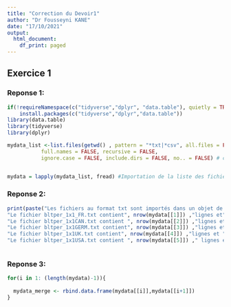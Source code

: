 ```yaml
---
title: "Correction du Devoir1"
author: "Dr Fousseyni KANE"
date: "17/10/2021"
output:
  html_document:
    df_print: paged
---
```

## Exercice 1

### Reponse 1:

```r

if(!requireNamespace(c("tidyverse","dplyr", "data.table"), quietly = TRUE))
    install.packages(c("tidyverse","dplyr","data.table"))
library(data.table)
library(tidyverse)
library(dplyr)

mydata_list <-list.files(getwd() , pattern = "*txt|*csv", all.files = FALSE,
           full.names = FALSE, recursive = FALSE,
           ignore.case = FALSE, include.dirs = FALSE, no.. = FALSE) # ce scripte permet de creer une lite et d'assigner le nom de tous les fichiers du repertoire de travail se terminant par .txt ou .csv sous forme de chaine de charachere.


mydata = lapply(mydata_list, fread) #Importation de la liste des fichiers 


```

### Reponse 2:
```r

print(paste("Les fichiers au format txt sont importés dans un objet de classe", class(mydata),"\n",
"Le fichier bltper_1x1_FR.txt contient", nrow(mydata[[1]]) ,"lignes et", ncol(mydata[[1]]), "colonnes. Les données de cette table concernent les années", min(mydata[[1]]$Year) ,"à",max(mydata[[1]]$Year),"\n",
"Le fichier bltper_1x1CAN.txt contient ", nrow(mydata[[2]]) ,"lignes et ", ncol(mydata[[2]]), "colonnes. Les données de cette table concernent les années", min(mydata[[2]]$Year) ,"à", max(mydata[[2]]$Year), "\n",
"Le fichier bltper_1x1GERM.txt contient", nrow(mydata[[3]]) ,"lignes et ", ncol(mydata[[3]]), " colonnes. Les données de cette table concernent les années", min(mydata[[3]]$Year) ,"à", max(mydata[[3]]$Year), "\n",
"Le fichier bltper_1x1UK.txt contient", nrow(mydata[[4]]) ,"lignes et ", ncol(mydata[[4]]), " colonnes. Les données de cette table concernent les années", min(mydata[[4]]$Year) ,"à", max(mydata[[4]]$Year), "\n", 
"Le fichier bltper_1x1USA.txt contient ", nrow(mydata[[5]]) ," lignes et ", ncol(mydata[[5]]), " colonnes. Les données de cette table concernent les années ", min(mydata[[5]]$Year) ,"à", max(mydata[[5]]$Year), "\n", "Le fichier au format csv contient ", nrow(mydata[[6]]) ," lignes et", ncol(mydata[[6]]), " colonnes."), sep=" ")

```

```r

```


### Reponse 3:

```r

for(i in 1: (length(mydata)-1)){
  
  mydata_merge <- rbind.data.frame(mydata[[i]],mydata[[i+1]])
}
```

